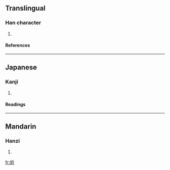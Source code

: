 ==Translingual==
===Han character===
{{Han char|rn=38|rad=女|as=04|sn=7|four=4242<sub>1</sub>|canj=女竹一中 (VHML)}}
# {{defn|Han|sort=女04}}
====References====
{{Han ref|kx=0257.010|dkj=06101|dj=0521.140|hdz=21031.080|uh=59A1|ud=22945|bh=CABB|bd=51899}}
----
==Japanese==
===Kanji===
{{ja-kanji|grade=|rs=女04}}
# {{defn|Japanese}} 
====Readings====
{{ja-readings|on=[[きん]] (kin), [[こん]] (kon)|kun=}}
----
==Mandarin==
===Hanzi===
{{cmn-hanzi|pin=[[xīn]] (xin1)|wg=hsin<sup>1</sup>}}
# {{defn|Mandarin}}

[[fr:妡]]